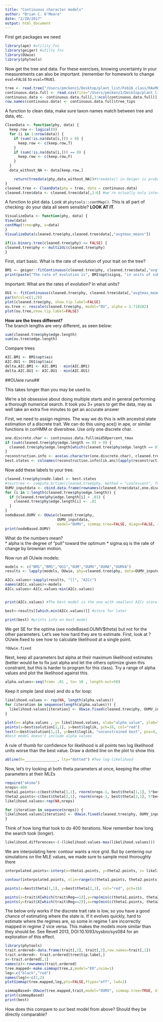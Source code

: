 ```yaml
---
title: "Continuous character models"
author: "Brian C. O'Meara"
date: "2/20/2017"
output: html_document
---
```

  
  First get packages we need

```r
library(ape) #utility fns
library(geiger) #utilty fns
library(OUwie)
library(phytools)
```

Now get the tree and data. For these exercises, knowing uncertainty in your measurements can also be important. (remember for homework to change `eval=FALSE` to `eval=TRUE`).

```r
tree <- read.tree("/Users/pmckenz1/Desktop/plant_list/Feb16_class/RAxML_bestTree.tre")
continuous.data.full <- read.csv(file="/Users/pmckenz1/Desktop/plant_list/Feb16_class/species_characters.csv", stringsAsFactors=FALSE) #death to factors.
continuous.data <- continuous.data.full[,3:ncol(continuous.data.full)]
row.names(continuous.data) <- continuous.data.full$tree_tips
```

A function to clean data, make sure taxon names match between tree and data, etc. 

```r
CleanData <- function(phy, data) {
  keep.row <- logical(0)
  for (i in 1:nrow(data)) {
    if (sum(!is.na(data[i,])) > 0) {
      keep.row <- c(keep.row,T)
    }
    if (sum(!is.na(data[i,])) == 0) {
      keep.row <- c(keep.row,F)
    }
  }
  data_without_NA <- data[keep.row,]

	return(treedata(phy,data_without_NA))#treedata() in Geiger is probably my favorite function in R.
}
cleaned.tree <- CleanData(phy = tree, data = continuous.data)
cleaned.tree$data <- cleaned.tree$data[,1:6] #we're actually only interested in the continuous data right now.

```

A function to plot data. Look at `phytools::contMap()`. This is all part of checking: do your data all seem sensible? **LOOK AT IT**.

```r
VisualizeData <- function(phy, data) {
View(data)
contMap(tree=phy, x=data)
}
VisualizeData(cleaned.tree$phy,cleaned.tree$data[,"avgtmax_means"])

if(is.binary.tree(cleaned.tree$phy) == FALSE) {
cleaned.tree$phy <- multi2di(cleaned.tree$phy)
}
```

First, start basic. What is the rate of evolution of your trait on the tree? 

```r
BM1 <- geiger::fitContinuous(cleaned.tree$phy, cleaned.tree$data[,"avgtmax_means"], model="BM")
print(paste("The rate of evolution is", BM1$opt$sigsq, "in units of substitutions per [unit of time]."))
```

Important: What are the rates of evolution? In what units?


```r
OU1 <- fitContinuous(cleaned.tree$phy, cleaned.tree$data[,"avgtmax_means"], model="OU")
par(mfcol=c(1,2))
plot(cleaned.tree$phy, show.tip.label=FALSE)
ou.tree <- rescale(cleaned.tree$phy, model="OU", alpha = 2.718282)
plot(ou.tree,show.tip.label=FALSE)

```

**How are the trees different?**  
The branch lengths are very different, as seen below:
```r
sum(cleaned.tree$phy$edge.length)
sum(ou.tree$edge.length)
```


Compare trees



```r
AIC.BM1 <- BM1$opt$aic
AIC.OU1 <- OU1$opt$aic
delta.AIC.BM1 <- AIC.BM1 - min(AIC.BM1)
delta.AIC.OU1 <- AIC.OU1 - min(AIC.OU1)
```


##OUwie runs##

This takes longer than you may be used to. 

We're a bit obsessive about doing multiple starts and in general performing a thorough numerical search. It took you 3+ years to get the data, may as well take an extra five minutes to get an accurate answer

First, we need to assign regimes. The way we do this is with ancestral state estimation of a discrete trait. We can do this using ace() in ape, or similar functions in corHMM or diversitree. Use only one discrete char.

```r
one.discrete.char <- continuous.data.full$mid50percent_tmax
if (sum(cleaned.tree$phy$edge.length == 0) > 0) {
  cleaned.tree$phy$edge.length[which(cleaned.tree$phy$edge.length == 0)] <- sort(cleaned.tree$phy$edge.length)[2] #Making edge lengths not equal 0
}
reconstruction.info <- ace(as.character(one.discrete.char), cleaned.tree$phy, type="discrete", method="ML")
best.states <- colnames(reconstruction.info$lik.anc)[apply(reconstruction.info$lik.anc, 1, which.max)]
```

Now add these labels to your tree.

```r
cleaned.tree$phy$node.label <- best.states
#testtree <- compute.brtime(cleaned.tree$phy, method = "coalescent", force.positive = T)
OUMV_inputdata <- cbind.data.frame(rownames(cleaned.tree$data),one.discrete.char,cleaned.tree$data[,"avgtmax_means"])
for (i in 1:length(cleaned.tree$phy$edge.length)) {
  if (cleaned.tree$phy$edge.length[i] < .01) {
    cleaned.tree$phy$edge.length[i] <- .01
  }
}
nodeBased.OUMV <- OUwie(cleaned.tree$phy,
                        OUMV_inputdata,
                        model="OUMV", simmap.tree=FALSE, diagn=FALSE, root.age = .5, scaleHeight = TRUE) #height was scaled here to make OUwie work
print(nodeBased.OUMV)
```

What do the numbers mean?  
*  alpha is the degree of "pull" toward the optimum
*  sigma.sq is the rate of change by brownian motion.

Now run all OUwie models:

```r
models <- c("BM1","BMS","OU1","OUM","OUMV","OUMA","OUMVA")
results <- lapply(models, OUwie, phy=cleaned.tree$phy, data=OUMV_inputdata,scaleHeight = TRUE,root.age = .5,simmap.tree=FALSE, diagn=FALSE)

AICc.values<-sapply(results, "[[", "AICc")
names(AICc.values)<-models
AICc.values<-AICc.values-min(AICc.values)


print(AICc.values) #The best model is the one with smallest AICc score

best<-results[[which.min(AICc.values)]] #store for later

print(best) #prints info on best model
```

We get SE for the optima (see nodeBased.OUMV$theta) but not for the other parameters. Let's see how hard they are to estimate. 
First, look at ?OUwie.fixed to see how to calculate likelihood at a single point.

```r
?OUwie.fixed
```

Next, keep all parameters but alpha at their maximum likelihood estimates (better would be to fix just alpha and let the others optimize given this constraint, but this is harder to program for this class). Try a range of alpha values and plot the likelihood against this.

```r
alpha.values<-seq(from= .01 , to= 10 , length.out=50)
```

Keep it simple (and slow) and do a for loop:
  
```r
likelihood.values <- rep(NA, length(alpha.values))
for (iteration in sequence(length(alpha.values))) {
  likelihood.values[iteration] <- OUwie.fixed(cleaned.tree$phy, OUMV_inputdata, model="OUMV", alpha=rep(alpha.values[iteration],2), sigma.sq=best$solution[2,], theta=best$theta[,1],root.age = .5)$loglik
}

plot(x= alpha.values , y= likelihood.values, xlab="alpha value", ylab="loglik", type="l", bty="n")
points(x=best$solution[1,1], y=best$loglik, pch=16, col="red")
text(x=best$solution[1,1], y=best$loglik, "unconstrained best", pos=4, col="red")
#best model doesn't include alpha values
```

A rule of thumb for confidence for likelihood is all points two log likelihood units worse than the best value. Draw a dotted line on the plot to show this

```r
abline(h=_______________, lty="dotted") #Two log-likelihood 
```

Now, let's try looking at both theta parameters at once, keeping the other parameters at their MLEs

```r
require("akima")
nreps<-400
theta1.points<-c(best$theta[1,1], rnorm(nreps-1, best$theta[1,1], 5*best$theta[1,2])) #center on optimal value, have extra variance
theta2.points<-c(best$theta[2,1], rnorm(nreps-1, best$theta[2,1], 5*best$theta[2,2])) #center on optimal value, have extra variance
likelihood.values<-rep(NA,nreps)

for (iteration in sequence(nreps)) {
likelihood.values[iteration] <- OUwie.fixed(cleaned.tree$phy, OUMV_inputdata, model="OUMV", alpha=best$solution[1,], sigma.sq=best$solution[2,], theta=c(theta1.points[iteration], theta2.points[iteration]),root.age = .5)$loglik
}
```


Think of how long that took to do 400 iterations. Now remember how long the search took (longer).

```r
likelihood.differences<-(-(likelihood.values-max(likelihood.values)))
```

We are interpolating here: contour wants a nice grid. But by centering our simulations on the MLE values, we made sure to sample most thoroughly there

```r
interpolated.points<-interp(x=theta1.points, y=theta2.points, z= likelihood.differences, linear=FALSE, extrap=TRUE, xo=seq(min(theta1.points), max(theta1.points), length = 400), yo=seq(min(theta2.points), max(theta2.points), length = 400))

contour(interpolated.points, xlim=range(c(theta1.points, theta2.points)),ylim=range(c(theta1.points, theta2.points)), xlab="Theta 1", ylab="Theta 2", levels=c(2,5,10),add=FALSE,lwd=1, bty="n", asp=1)

points(x=best$theta[1,1], y=best$theta[2,1], col="red", pch=16)

points(x=trait$X[which(trait$Reg==1)],y=rep(min(c(theta1.points, theta2.points)), length(which(trait$Reg==1))), pch=18, col=rgb(0,0,0,.3)) #the tip values in regime 1, plotted along x axis
points(y=trait$X[which(trait$Reg==2)],x=rep(min(c(theta1.points, theta2.points)), length(which(trait$Reg==2))), pch=18, col=rgb(0,0,0,.3)) #the tip values in regime 2, plotted along y axis
```

The below only works if the discrete trait rate is low, so you have a good chance of estimating where the state is. If it evolves quickly, hard to estimate where the regimes are, so some in regime 1 are incorrectly mapped in regime 2 vice versa. This makes the models more similar than they should be. See Revell 2013, DOI:10.1093/sysbio/sys084 for an exploration of this effect.

```r
library(phytools)
trait.ordered<-data.frame(trait[,2], trait[,2],row.names=trait[,1])
trait.ordered<- trait.ordered[tree$tip.label,]
z<-trait.ordered[,1]
names(z)<-rownames(trait.ordered)
tree.mapped<-make.simmap(tree,z,model="ER",nsim=1)
leg<-c("black","red")
names(leg)<-c(1,2)
plotSimmap(tree.mapped,leg,pts=FALSE,ftype="off", lwd=1)

simmapBased<-OUwie(tree.mapped,trait,model="OUMV", simmap.tree=TRUE, diagn=FALSE)
print(simmapBased)
print(best)
```

How does this compare to our best model from above? Should they be directly comparable?
